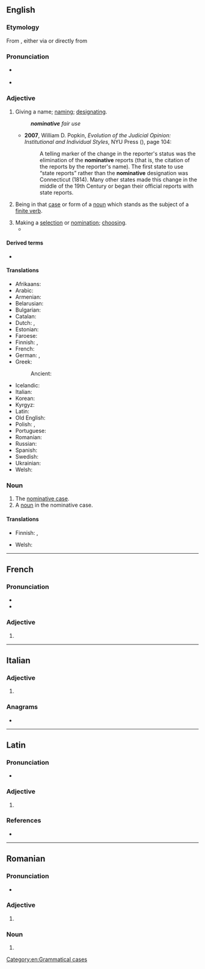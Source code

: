 {{also|Nominative}}
==English==
{{wikipedia}}

===Etymology===
From {{inh|en|enm|nominatyf}}, either via {{der|en|fro|nominatif}} or directly from {{der|en|la|nōminātīvus||pertaining to naming, nominative}}

===Pronunciation===
* {{a|UK}} {{IPA|en|/ˈnɒmɪnətɪv/|/ˈnɒmnətɪv/}}
* {{audio|en|LL-Q1860 (eng)-Vealhurl-nominative.wav|Audio (RP)}}

===Adjective===
{{en-adj|-}}

# <!--{{lb|en|formal}}?--> Giving a name; [[naming]]; [[designating]].
#: '''''nominative''' fair use''
#* '''2007''', William D. Popkin, ''Evolution of the Judicial Opinion: Institutional and Individual Styles'', NYU Press ({{ISBN|9780814767498}}), page 104:
#*: A telling marker of the change in the reporter's status was the elimination of the '''nominative''' reports (that is, the citation of the reports by the reporter's name). The first state to use “state reports” rather than the '''nominative''' designation was Connecticut (1814). Many other states made this change in the middle of the 19th Century or began their official reports with state reports.
# {{lb|en|grammar}} Being in that [[case]] or form of a [[noun]] which stands as the subject of a [[finite verb]].
# Making a [[selection]] or [[nomination]]; [[choose|choosing]].
#* {{quote-book|en|year=2014|author=Eva Diaz|title=The Experimenters: Chance and Design at Black Mountain College|passage=To Duchamp, an artist's '''nominative''' act—the declaration itself regardless of the object—was itself the art. He could choose anything indifferent to, or even in spite of, its aesthetic merits.}}

====Derived terms====
* {{l|en|denominative}}

====Translations====
{{trans-top|being in the nominative case}}
* Afrikaans: {{t+|af|nominatief}}
* Arabic: {{t|ar|مَرْفُوع|m}}
* Armenian: {{t+|hy|ուղղական}}
* Belarusian: {{t|be|назо́ўны}}
* Bulgarian: {{t|bg|имени́телен}}
* Catalan: {{t+|ca|nominatiu|m}}
* Dutch: {{t+|nl|nominatief}}, {{t+|nl|noemer|m}}
* Estonian: {{t+|et|nimetav}}
* Faroese: {{t+|fo|hvørfall|alt=hvørfals-}}
* Finnish: {{t+|fi|nominatiivi|alt=nominatiivi-}}, {{t|fi|nominatiivinen}}
* French: {{t+|fr|nominatif|m}}
* German: {{t+|de|Nominativ|alt=Nominativ-}}, {{t+|de|nominativisch}}
* Greek: {{t+|el|ονομαστική|f}}
*: Ancient: {{t|grc|ὀνομαστική|f}}
{{trans-mid}}
* Icelandic: {{t+check|is|nefnifall|alt=nefnifalls-}} <!-- is this okay? -->
* Italian: {{t+|it|nominativo|m}}
* Korean: {{t+|ko|주격(主格)}}
* Kyrgyz: {{t+|ky|атооч}}
* Latin: {{t|la|nōminātīvus|m}}
* Old English: {{t|ang|nemniġendlīċ}}
* Polish: {{t|pl|mianujący}}, {{t+|pl|mianowanie|n}}
* Portuguese: {{t+|pt|nominativo|m}}
* Romanian: {{t+|ro|nominativ}}
* Russian: {{t+|ru|имени́тельный|m}}
* Spanish: {{t+|es|nominativo}}
* Swedish: {{t+|sv|nominativ}}
* Ukrainian: {{t+|uk|називни́й}}
* Welsh: {{t+|cy|goddrychol}}
{{trans-bottom}}

===Noun===
{{en-noun}}

# The [[nominative case]].
# A [[noun]] in the nominative case.

====Translations====
{{trans-see|the nominative case|nominative case}}

{{trans-top|noun in the nominative case}}
* Finnish: {{t+|fi|nominatiivi}}, {{t+|fi|nimentö}}
{{trans-mid}}
* Welsh: {{t+|cy|goddrychol|m}}
{{trans-bottom}}

[[Category:en:Grammatical cases]]

----

==French==

===Pronunciation===
* {{fr-IPA}}
* {{audio|fr|LL-Q150 (fra)-WikiLucas00-nominative.wav|Audio}}

===Adjective===
{{head|fr|adjective form}}

# {{feminine singular of|fr|nominatif}}

----

==Italian==

===Adjective===
{{head|it|adjective form}}

# {{adj form of|it|nominativo||f|p}}

===Anagrams===
* {{anagrams|it|a=aeiimnnotv|inventiamo}}

----

==Latin==

===Pronunciation===
* {{la-IPA|nōminātīve}}

===Adjective===
{{la-adj-form|nōminātīve}}

# {{inflection of|la|nōminātīvus||voc|m|s}}

===References===
* {{R:du Cange}}

----

==Romanian==

===Pronunciation===
* {{IPA|ro|/ˌnominaˈtive/}}

===Adjective===
{{head|ro|adjective form}}

# {{inflection of|ro|nominativ||f//n|p|nom//acc}}

===Noun===
{{head|ro|noun form|g=n-p}}

# {{plural of|ro|nominativ}}